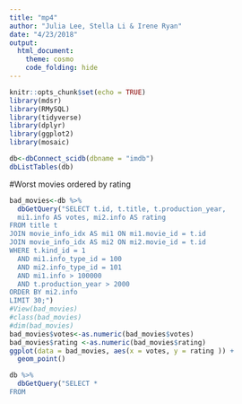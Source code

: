 ```yaml
---
title: "mp4"
author: "Julia Lee, Stella Li & Irene Ryan"
date: "4/23/2018"
output: 
  html_document:
    theme: cosmo 
    code_folding: hide
---
```


```r
knitr::opts_chunk$set(echo = TRUE)
library(mdsr)
library(RMySQL)
library(tidyverse)
library(dplyr)
library(ggplot2)
library(mosaic)
```


```r
db<-dbConnect_scidb(dbname = "imdb")
dbListTables(db)

```

#Worst movies ordered by rating

```r
bad_movies<-db %>%
  dbGetQuery("SELECT t.id, t.title, t.production_year, 
  mi1.info AS votes, mi2.info AS rating
FROM title t
JOIN movie_info_idx AS mi1 ON mi1.movie_id = t.id
JOIN movie_info_idx AS mi2 ON mi2.movie_id = t.id
WHERE t.kind_id = 1
  AND mi1.info_type_id = 100
  AND mi2.info_type_id = 101
  AND mi1.info > 100000
  AND t.production_year > 2000
ORDER BY mi2.info
LIMIT 30;")
#View(bad_movies)
#class(bad_movies)
#dim(bad_movies)
bad_movies$votes<-as.numeric(bad_movies$votes)
bad_movies$rating <-as.numeric(bad_movies$rating)
ggplot(data = bad_movies, aes(x = votes, y = rating )) +
  geom_point()
```


```r
db %>%
  dbGetQuery("SELECT *
FROM 

```
